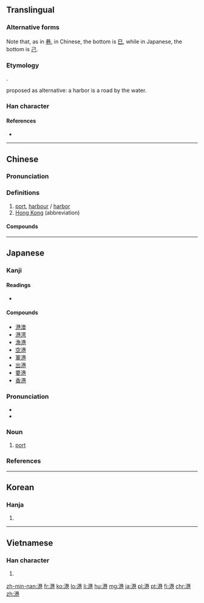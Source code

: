 {{also|巻}}
==Translingual==
{{ja-forms|港|港|港}}

===Alternative forms===
Note that, as in [[巷]], in Chinese, the bottom is [[巳]], while in Japanese, the bottom is [[己]].

===Etymology===
{{Han compound|水|巷|ls=psc|c1=s|c2=p|alt1=氵}}.

{{liushu|ic}} proposed as alternative: a harbor is a road by the water.

===Han character===
{{Han char|rn=85|rad=水|as=09|sn=12|four=3411<sub>7</sub>|canj=水廿金山 (ETCU)}}

====References====
* {{Han ref|kx=0635.040|dkj=17783|dj=1042.020|hdz=31668.070|uh=6E2F|ud=28207|bh=B4E4|bd=46308}}

----

==Chinese==
{{zh-forms}}

===Pronunciation===
{{zh-pron
|m=gǎng
|c=gong2
|h=pfs=kóng
|md=gē̤ng
|mn=káng
|w=2kaan
|ma=y
|mc=y
|oc=y
|cat=n,pn}}

===Definitions===
# [[port]], [[harbour]] / [[harbor]]
# [[Hong Kong]] (abbreviation)

====Compounds====
{{der5
| {{zh-l|港澳}}
| {{zh-l|港幣/港币}}
| {{zh-l|港埠}}
| {{zh-l|港汊}}
| {{zh-l|港警}}
| {{zh-l|港商}}
| {{zh-l|港式}}
| {{zh-l|港臺/港台}}
| {{zh-l|港臺文學/港台文学}}
| {{zh-l|港灣/港湾}}
| {{zh-l|港務/港务}}
}}

----

==Japanese==

===Kanji===
{{ja-kanji|grade=3|rs=水09}}

====Readings====
* {{ja-readings|on=[[こう]] (kō)|kun=[[みなと]] (minato)}}

====Compounds====
{{der-top}}
* [[港澳]]
* [[港湾]]
* [[漁港]]
* [[空港]]
* [[軍港]]
* [[出港]]
* [[要港]]
* [[香港]]
{{der-bottom}}

===Pronunciation===
* {{audio|Sound -minato-.ogg|Audio|lang=ja}}
* {{ja-pron|みなと|yomi=k|acc=h|acc_ref=NHK}}

===Noun===
{{ja-noun|みなと}} 

# [[port]]

===References===
<references/>

----

==Korean==

===Hanja===
{{ko-hanja|hangeul=항|eumhun=|mr=hang|y=hang}}

# {{defn|lang=ko|sort=水09}}

----

==Vietnamese==

===Han character===
{{vi-hantu|[[cảng]]|rs=水09}}

# {{defn|lang=vi|sort=水09}}

[[zh-min-nan:港]]
[[fr:港]]
[[ko:港]]
[[lo:港]]
[[li:港]]
[[hu:港]]
[[mg:港]]
[[ja:港]]
[[pl:港]]
[[pt:港]]
[[fi:港]]
[[chr:港]]
[[zh:港]]